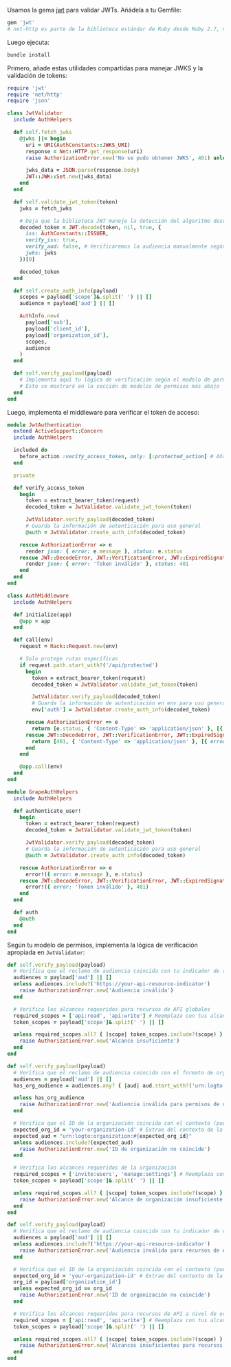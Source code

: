 
Usamos la gema [jwt](https://github.com/jwt/ruby-jwt) para validar JWTs. Añádela a tu Gemfile:

```ruby title="Gemfile"
gem 'jwt'
# net-http es parte de la biblioteca estándar de Ruby desde Ruby 2.7, no es necesario añadirlo explícitamente
```

Luego ejecuta:

```bash
bundle install
```

Primero, añade estas utilidades compartidas para manejar JWKS y la validación de tokens:

```ruby title="jwt_validator.rb"
require 'jwt'
require 'net/http'
require 'json'

class JwtValidator
  include AuthHelpers

  def self.fetch_jwks
    @jwks ||= begin
      uri = URI(AuthConstants::JWKS_URI)
      response = Net::HTTP.get_response(uri)
      raise AuthorizationError.new('No se pudo obtener JWKS', 401) unless response.is_a?(Net::HTTPSuccess)

      jwks_data = JSON.parse(response.body)
      JWT::JWK::Set.new(jwks_data)
    end
  end

  def self.validate_jwt_token(token)
    jwks = fetch_jwks

    # Deja que la biblioteca JWT maneje la detección del algoritmo desde JWKS
    decoded_token = JWT.decode(token, nil, true, {
      iss: AuthConstants::ISSUER,
      verify_iss: true,
      verify_aud: false, # Verificaremos la audiencia manualmente según el modelo de permisos
      jwks: jwks
    })[0]

    decoded_token
  end

  def self.create_auth_info(payload)
    scopes = payload['scope']&.split(' ') || []
    audience = payload['aud'] || []

    AuthInfo.new(
      payload['sub'],
      payload['client_id'],
      payload['organization_id'],
      scopes,
      audience
    )
  end

  def self.verify_payload(payload)
    # Implementa aquí tu lógica de verificación según el modelo de permisos
    # Esto se mostrará en la sección de modelos de permisos más abajo
  end
end
```

Luego, implementa el middleware para verificar el token de acceso:

<Tabs groupId="api-framework">
  <TabItem value="rails" label="Rails">

```ruby title="app/controllers/concerns/jwt_authentication.rb"
module JwtAuthentication
  extend ActiveSupport::Concern
  include AuthHelpers

  included do
    before_action :verify_access_token, only: [:protected_action] # Añade acciones específicas
  end

  private

  def verify_access_token
    begin
      token = extract_bearer_token(request)
      decoded_token = JwtValidator.validate_jwt_token(token)

      JwtValidator.verify_payload(decoded_token)
      # Guarda la información de autenticación para uso general
      @auth = JwtValidator.create_auth_info(decoded_token)

    rescue AuthorizationError => e
      render json: { error: e.message }, status: e.status
    rescue JWT::DecodeError, JWT::VerificationError, JWT::ExpiredSignature => e
      render json: { error: 'Token inválido' }, status: 401
    end
  end
end
```

  </TabItem>
  <TabItem value="sinatra" label="Sinatra">

```ruby title="auth_middleware.rb"
class AuthMiddleware
  include AuthHelpers

  def initialize(app)
    @app = app
  end

  def call(env)
    request = Rack::Request.new(env)

    # Solo protege rutas específicas
    if request.path.start_with?('/api/protected')
      begin
        token = extract_bearer_token(request)
        decoded_token = JwtValidator.validate_jwt_token(token)

        JwtValidator.verify_payload(decoded_token)
        # Guarda la información de autenticación en env para uso general
        env['auth'] = JwtValidator.create_auth_info(decoded_token)

      rescue AuthorizationError => e
        return [e.status, { 'Content-Type' => 'application/json' }, [{ error: e.message }.to_json]]
      rescue JWT::DecodeError, JWT::VerificationError, JWT::ExpiredSignature => e
        return [401, { 'Content-Type' => 'application/json' }, [{ error: 'Token inválido' }.to_json]]
      end
    end

    @app.call(env)
  end
end
```

  </TabItem>
  <TabItem value="grape" label="Grape">

```ruby title="auth_helpers.rb"
module GrapeAuthHelpers
  include AuthHelpers

  def authenticate_user!
    begin
      token = extract_bearer_token(request)
      decoded_token = JwtValidator.validate_jwt_token(token)

      JwtValidator.verify_payload(decoded_token)
      # Guarda la información de autenticación para uso general
      @auth = JwtValidator.create_auth_info(decoded_token)

    rescue AuthorizationError => e
      error!({ error: e.message }, e.status)
    rescue JWT::DecodeError, JWT::VerificationError, JWT::ExpiredSignature => e
      error!({ error: 'Token inválido' }, 401)
    end
  end

  def auth
    @auth
  end
end
```

  </TabItem>
</Tabs>

Según tu modelo de permisos, implementa la lógica de verificación apropiada en `JwtValidator`:

<Tabs groupId="permission-models">
<TabItem value="global-api-resources" label="Recursos de API globales">

```ruby title="jwt_validator.rb"
def self.verify_payload(payload)
  # Verifica que el reclamo de audiencia coincida con tu indicador de recurso de API
  audiences = payload['aud'] || []
  unless audiences.include?('https://your-api-resource-indicator')
    raise AuthorizationError.new('Audiencia inválida')
  end

  # Verifica los alcances requeridos para recursos de API globales
  required_scopes = ['api:read', 'api:write'] # Reemplaza con tus alcances requeridos
  token_scopes = payload['scope']&.split(' ') || []

  unless required_scopes.all? { |scope| token_scopes.include?(scope) }
    raise AuthorizationError.new('Alcance insuficiente')
  end
end
```

</TabItem>
<TabItem value="organization-permissions" label="Permisos de organización (no API)">

```ruby title="jwt_validator.rb"
def self.verify_payload(payload)
  # Verifica que el reclamo de audiencia coincida con el formato de organización
  audiences = payload['aud'] || []
  has_org_audience = audiences.any? { |aud| aud.start_with?('urn:logto:organization:') }

  unless has_org_audience
    raise AuthorizationError.new('Audiencia inválida para permisos de organización')
  end

  # Verifica que el ID de la organización coincida con el contexto (puede que necesites extraer esto del contexto de la solicitud)
  expected_org_id = 'your-organization-id' # Extrae del contexto de la solicitud
  expected_aud = "urn:logto:organization:#{expected_org_id}"
  unless audiences.include?(expected_aud)
    raise AuthorizationError.new('ID de organización no coincide')
  end

  # Verifica los alcances requeridos de la organización
  required_scopes = ['invite:users', 'manage:settings'] # Reemplaza con tus alcances requeridos
  token_scopes = payload['scope']&.split(' ') || []

  unless required_scopes.all? { |scope| token_scopes.include?(scope) }
    raise AuthorizationError.new('Alcance de organización insuficiente')
  end
end
```

</TabItem>
<TabItem value="organization-level-api-resources" label="Recursos de API a nivel de organización">

```ruby title="jwt_validator.rb"
def self.verify_payload(payload)
  # Verifica que el reclamo de audiencia coincida con tu indicador de recurso de API
  audiences = payload['aud'] || []
  unless audiences.include?('https://your-api-resource-indicator')
    raise AuthorizationError.new('Audiencia inválida para recursos de API a nivel de organización')
  end

  # Verifica que el ID de la organización coincida con el contexto (puede que necesites extraer esto del contexto de la solicitud)
  expected_org_id = 'your-organization-id' # Extrae del contexto de la solicitud
  org_id = payload['organization_id']
  unless expected_org_id == org_id
    raise AuthorizationError.new('ID de organización no coincide')
  end

  # Verifica los alcances requeridos para recursos de API a nivel de organización
  required_scopes = ['api:read', 'api:write'] # Reemplaza con tus alcances requeridos
  token_scopes = payload['scope']&.split(' ') || []

  unless required_scopes.all? { |scope| token_scopes.include?(scope) }
    raise AuthorizationError.new('Alcances insuficientes para recursos de API a nivel de organización')
  end
end
```

</TabItem>
</Tabs>
